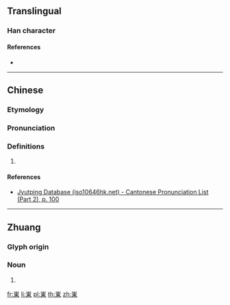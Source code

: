 {{also|岽}}
==Translingual==

===Han character===
{{Han char|rn=46|rad=山|as=08|sn=11|four=|canj=UDW,XUDW|ids=⿱山東}}

====References====
* {{Han ref|kx=0315.151|hdz=10778.040|uh=5D2C|ud=23852}}

----

==Chinese==
{{zh-forms|s=岽}}

===Etymology===
{{rfe|zh|Borrowing from Zhuang?}}

===Pronunciation===
{{zh-pron
|m=dōng
|c=dung1
|mc=
|oc=
|ma=
|cat=
}}

===Definitions===
{{zh-hanzi}}

# {{non-gloss definition|Used in placenames of Guangxi province.}}
#: {{zh-l|崬羅}}
#: {{zh-l|崬王}}

====References====
* {{q|Cantonese}} [http://www.iso10646hk.net/jp/document/download.jsp Jyutping Database (iso10646hk.net) - Cantonese Pronunciation List (Part 2), p. 100]

----

==Zhuang==

===Glyph origin===
{{Han etym}}
{{Han compound |ls=psc
 |山 |c1=s |t1=mountain
 |東 |c2=p
}}

===Noun===
{{za-head|noun|s=岽}}

# {{za-sawndip form of|t|ndoeng}}

[[fr:崬]]
[[li:崬]]
[[pl:崬]]
[[th:崬]]
[[zh:崬]]